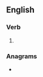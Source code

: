 ==English==

===Verb===
{{head|en|verb form}}

# {{en-past of|encase}}

===Anagrams===
* {{l|en|decanes}}